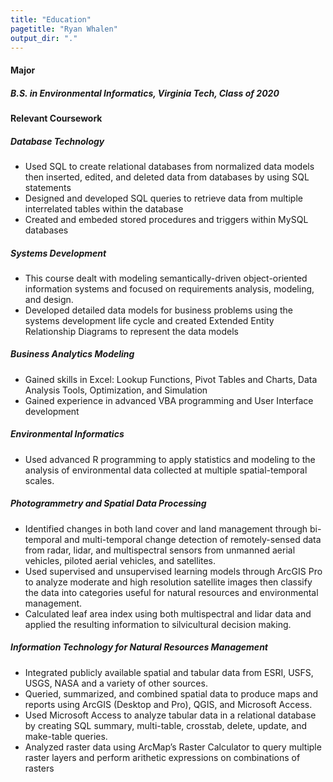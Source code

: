 ```yaml
---
title: "Education"
pagetitle: "Ryan Whalen"
output_dir: "."
---
```

#### **Major**

##### B.S. in Environmental Informatics, Virginia Tech, Class of 2020

#### **Relevant Coursework**

##### Database Technology
  - Used SQL to create relational databases from normalized data models then inserted, edited, and deleted data from databases by using SQL statements
  - Designed and developed SQL queries to retrieve data from multiple interrelated tables within the database
  - Created and embeded stored procedures and triggers within MySQL databases

##### Systems Development
  - This course dealt with modeling semantically-driven object-oriented information systems and focused on requirements analysis, modeling, and design.
  - Developed detailed data models for business problems using the systems development life cycle and created Extended Entity Relationship Diagrams to represent the data models

##### Business Analytics Modeling
  - Gained skills in Excel: Lookup Functions, Pivot Tables and Charts, Data Analysis Tools, Optimization, and Simulation
  - Gained experience in advanced VBA programming and User Interface development

##### Environmental Informatics
  - Used advanced R programming to apply statistics and modeling to the analysis of environmental data collected at multiple spatial-temporal scales.

##### Photogrammetry and Spatial Data Processing
  - Identified changes in both land cover and land management through bi-temporal and multi-temporal change detection of remotely-sensed data from radar, lidar, and multispectral sensors from unmanned aerial vehicles, piloted aerial vehicles, and satellites.
  - Used supervised and unsupervised learning models through ArcGIS Pro to analyze moderate and high resolution satellite images then classify the data into categories useful for natural resources and environmental management.
  - Calculated leaf area index using both multispectral and lidar data and applied the resulting information to silvicultural decision making.

##### Information Technology for Natural Resources Management
  - Integrated publicly available spatial and tabular data from ESRI, USFS, USGS, NASA and a variety of other sources.
  - Queried, summarized, and combined spatial data to produce maps and reports using ArcGIS (Desktop and Pro), QGIS, and Microsoft Access.
  - Used Microsoft Access to analyze tabular data in a relational database by creating SQL summary, multi-table, crosstab, delete, update, and make-table queries.
  - Analyzed raster data using ArcMap's Raster Calculator to query multiple raster layers and perform arithetic expressions on combinations of rasters